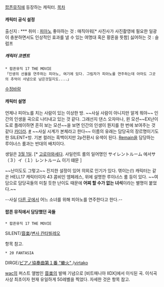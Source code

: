[[팝픈뮤직]]에 등장하는 캐릭터.
[[목차]]
==== 캐릭터 공식 설정 ====
출신지 : ***
취미 : [[피아노]]
좋아하는 것 : 매직아워[* 사진사가 사진촬영에 필요한 일광이 충분하면서도 인상적인 효과를 낼 수 있는 여명대 혹은 황혼을 뜻함]
싫어하는 것 : 슬럼프

===== 캐릭터 코멘트 =====
 * 팝픈뮤직 17 THE MOVIE
 「인생의 선율을 연주하는 피아노, 여기에 있다. 그림자가 피아노를 연주하는데 아마도 그곳의 추억이 사념으로 남은것일지도....」
[[수정바람]]

==== 캐릭터 설명 ====
언제나 피아노를 치는 사람이 있는 이상한 방. ~~사실 사람이 아니지만 알게 뭐야~~ 인간의 인생을 곡으로 나타내고 있는 것 같다. 그래선지 댄스 오쟈마나, 윈 모션~~EX난이도로 플레이하면 흔히 보는 모션~~을 보면 인간의 인생이 뭔지를 한 번에 보여주는 것 같다 [[카더라]]. [http://www.nicovideo.jp/watch/sm8843670 #] ~~사실 시계가 본체라고 한다~~
이름의 유래는 담당곡의 장르명이기도 한 SILENT+방. 기본 컬러는 흑백이지만 2p전환시 유색이 된다. [[Remain]]을 담당하는 루이너스 룸과는 반대의 배치이다. 

생일은 [[3월 1일]]. [* [[고로아와세]]다. 사일런트 룸의 일어명인 サイレントルーム 에서サ（３）イ（１）レントルーム 이기 떄문 ]

~~난이도도 그렇고~~ 진지한 설정이 있어 의외로 인기가 있다. 엮이는(!) 캐릭터는 같은 HELL17 캐릭터이자 43 콤비인 엠페레스, 위에 설명한 루이너스 룸 등이 있다.
~~여담으로 담당곡들의 미칠 듯한 난이도 때문에 '''어찌 할 수가 없는 녀석'''이라는 별명이 붙었다.~~

--사실 [[Deemo|다른 곳]]에서 어느 소녀를 위해 피아노를 연주한다고 한다.--

==== 팝픈 뮤직에서 담당했던 곡들 ====
 * 팝픈뮤직 17 THE MOVIE
{{{#!html
<iframe width="480" height="360" src="http://www.youtube.com/embed/P6Yd6Mmk2iQ?rel=0" frameborder="0" allowfullscreen></iframe>}}}

SILENT/[[音楽]]/[[wac|변사 칸타빌레오]]

항목 참고.

 * 20 FANTASIA
{{{#!html
<iframe width="480" height="360" src="http://www.youtube.com/embed/kIfLd8FKXJM?rel=0" frameborder="0" allowfullscreen></iframe>}}}

DIRGE/[[헐화|ピアノ協奏曲第１番 "蠍火" ]]/[[wac|virtako]]

[[wac]]의 퍼스트 앨범인 [[音楽(앨범)|音楽]]의 발매 기념으로 [비트매니아 IIDX]에서 이식된 곡. 이식곡 사상 최초이자 현재 유일하게 50레벨을 찍었다. 자세한 것은 항목 참고.
